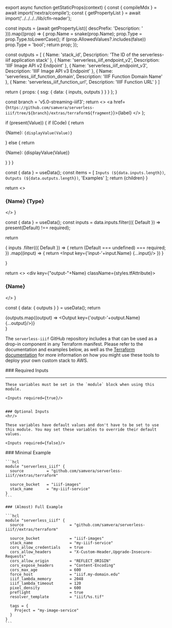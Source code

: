 
export async function getStaticProps(context) {
  const { compileMdx } = await import('nextra/compile');
  const { getPropertyList } = await import('../../../../lib/cfn-reader');
  
  const inputs = (await getPropertyList({ descPrefix: 'Description: ' })).map((prop) => {
    prop.Name = snake(prop.Name);
    prop.Type = prop.Type.toLowerCase();
    if (prop.AllowedValues?.includes(false)) prop.Type = 'bool';
    return prop;
  });

  const outputs = [
    { Name: 'stack_id', Description: 'The ID of the serverless-iiif application stack' },
    { Name: 'serverless_iiif_endpoint_v2', Description: 'IIIF Image API v2 Endpoint' },
    { Name: 'serverless_iiif_endpoint_v3', Description: 'IIIF Image API v3 Endpoint' },
    { Name: 'serverless_iiif_function_domain', Description: 'IIIF Function Domain Name' },
    { Name: 'serverless_iiif_function_url', Description: 'IIIF Function URL' }
  ]

  return { props: { ssg: { data: { inputs, outputs } } } };
}

  const branch = 'v5.0-streaming-iiif3';
  return <>
    <a href={`https://github.com/samvera/serverless-iiif/tree/${branch}/extras/terraform${fragment}`}>{label}</a>
  </>
};

  if (present(Value)) {
    if (Code) {
      return <p>{Name}: <code>{displayValue(Value)}</code></p>
    } else {
      return <p>{Name}: {displayValue(Value)}</p>
    }
  }
}

  const { data } = useData();
  const items = [
    `Inputs (${data.inputs.length})`,
    `Outputs (${data.outputs.length})`,
    'Examples'
  ];
  return <Tabs items={items}>{children}</Tabs>
}

  return <>
    <div className={styles.tfAttribute}>
      <h3>{Name} <span className={styles.tfAttributeType}>{Type}</span></h3>
      <MDXRemote compiledSource={Description}/>
      <Attribute Name="Default" Value={Default} Code={true}/>
    </div>
  </>
}

  const { data } = useData();
  const inputs = data.inputs.filter(({ Default }) => present(Default) !== required);

  return <div>
  {
    inputs
    .filter(({ Default }) => {
      return (Default === undefined) === required;
    })
    .map((input) => {
      return <Input key={'input-'+input.Name} {...input}/>
    })
  }
  </div>
}

  return <>
    <div key={"output-"+Name} className={styles.tfAttribute}>
      <h3>{Name}</h3>
      <Attribute Name="Description" Value={Description}/>
    </div>
  </>
}

  const { data: { outputs } } = useData();
  return <div>{outputs.map((output) => <Output key={'output-'+output.Name} {...output}/>)}</div>
}

The `serverless-iiif` GitHub repository includes a <ModuleLink label="Terraform Module"/> that can be used as a drop-in component in any 
Terraform manifest. Please refer to the documentation and examples below, as well as the [Terraform documentation](https://developer.hashicorp.com/terraform) 
for more information on how you might use these tools to deploy your own custom stack to AWS.

<PropTabs>
  <Tab>
    ### Required Inputs
    <hr/>

    These variables must be set in the `module` block when using this module.

    <Inputs required={true}/>


    ### Optional Inputs
    <hr/>

    These variables have default values and don't have to be set to use this module. You may set these variables to override their default 
    values.

    <Inputs required={false}/>
  </Tab>

  <Tab>
    <Outputs/>
  </Tab>

  <Tab>
    ### Minimal Example

    ```hcl
    module "serverless_iiif" {
      source          = "github.com/samvera/serverless-iiif//extras/terraform"

      source_bucket   = "iiif-images"
      stack_name      = "my-iiif-service"
    }
    ```

    ### (Almost) Full Example

    ```hcl
    module "serverless_iiif" {
      source                    = "github.com/samvera/serverless-iiif//extras/terraform"

      source_bucket             = "iiif-images"
      stack_name                = "my-iiif-service"
      cors_allow_credentials    = true
      cors_allow_headers        = "X-Custom-Header,Upgrade-Insecure-Requests"
      cors_allow_origin         = "REFLECT_ORIGIN"
      cors_expose_headers       = "Content-Encoding"
      cors_max_age              = 600
      force_host                = "iiif.my-domain.edu"
      iiif_lambda_memory        = 2048
      iiif_lambda_timeout       = 120
      pixel_density             = 600
      preflight                 = true
      resolver_template         = "iiif/%s.tif"

      tags = {
        Project = "my-image-service"
      }
    }
    ```
  </Tab>
</PropTabs>
